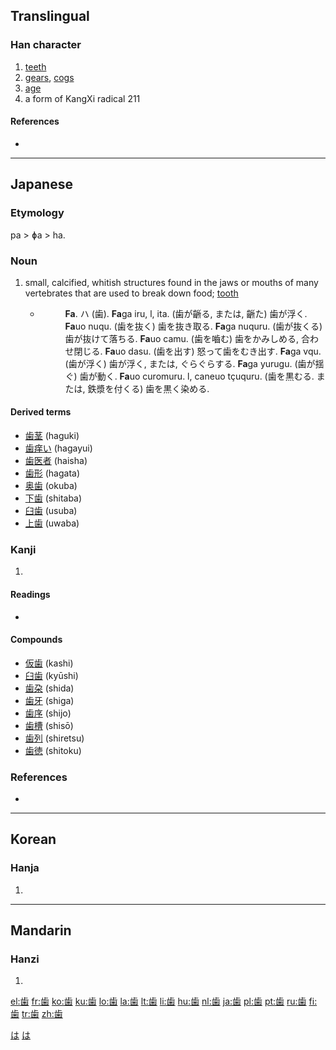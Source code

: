 {{also|齒|齿}}
==Translingual==

===Han character===
{{Han char|rn=211|rad=齒|as=00|sn=12|four=|canj=卜一山火木 (YMUFD)|ids=⿱[[止]]⿶[[凵]][[米]]}}

# [[teeth]]
# [[gear]]s, [[cog]]s
# [[age]]
# a form of KangXi radical 211

====References====
* {{Han ref|kx=0576.421|dkj=16323|dj=0967.140|hdz=21443.160|uh=6B6F|ud=27503}}

----

==Japanese==

===Etymology===
pa > ɸa > ha.

===Noun===
{{ja-noun|k|hira=は|rom=ha}}

# small, calcified, whitish structures found in the jaws or mouths of many vertebrates that are used to break down food; [[tooth]]
#* {{RQ:Nippo Jisho|191}}
#*: '''Fa'''. ハ (歯). '''Fa'''ga iru, l, ita. (歯が齭る, または, 齭た) 歯が浮く. '''Fa'''uo nuqu. (歯を抜く) 歯を抜き取る. '''Fa'''ga nuquru. (歯が抜くる) 歯が抜けて落ちる. '''Fa'''uo camu. (歯を嚙む) 歯をかみしめる, 合わせ閉じる. '''Fa'''uo dasu. (歯を出す) 怒って歯をむき出す. '''Fa'''ga vqu. (歯が浮く) 歯が浮く, または, ぐらぐらする. '''Fa'''ga yurugu. (歯が揺ぐ) 歯が動く. '''Fa'''uo curomuru. l, caneuo tçuquru. (歯を黒むる. または, 鉄漿を付くる) 歯を黒く染める.

====Derived terms====
* [[歯茎]] (haguki)
* [[歯痒い]] (hagayui)
* [[歯医者]] (haisha)
* [[歯形]] (hagata)
* [[奥歯]] (okuba)
* [[下歯]] (shitaba)
* [[臼歯]] (usuba)
* [[上歯]] (uwaba)

===Kanji===
{{ja-kanji|grade=3|rs=齒00}}

# {{defn|Japanese|sort=齒00}}

====Readings====
* {{ja-readings|on=[[し]] (shi)|kun=[[は]] (ha), [[よわい]] (yowai), [[よわいする]] (yowaisuru)}}

====Compounds====
* [[仮歯]] (kashi)
* [[臼歯]] (kyūshi)
* [[歯朶]] (shida)
* [[歯牙]] (shiga)
* [[歯序]] (shijo)
* [[歯槽]] (shisō)
* [[歯列]] (shiretsu)
* [[歯徳]] (shitoku)

===References===
* {{R:Nippo Jisho}}

[[Category:1000 Japanese basic words|は]]
[[Category:Japanese nouns|は]]

----

==Korean==

===Hanja===
{{ko-hanja|hangeul=[[치]]|eumhun=|rv=chi|mr=ch'i|y=chi}}

# {{defn|Korean|sort=齒00}}

----

==Mandarin==

===Hanzi===
{{cmn-hanzi|pin=[[chǐ]] ([[chi3]])|wg=ch'ih<sup>3</sup>}}

# {{defn|Mandarin|sort=齒00}}

[[el:歯]]
[[fr:歯]]
[[ko:歯]]
[[ku:歯]]
[[lo:歯]]
[[la:歯]]
[[lt:歯]]
[[li:歯]]
[[hu:歯]]
[[nl:歯]]
[[ja:歯]]
[[pl:歯]]
[[pt:歯]]
[[ru:歯]]
[[fi:歯]]
[[tr:歯]]
[[zh:歯]]